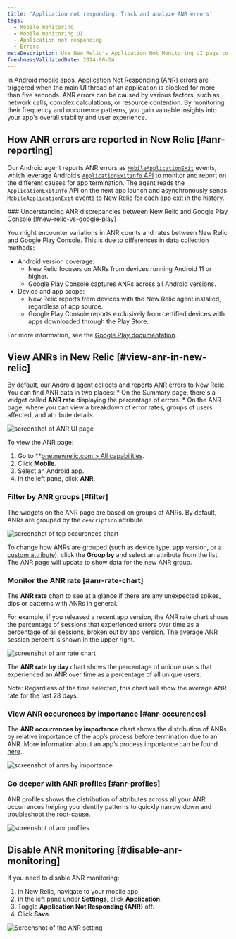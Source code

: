 ```yaml
---
title: 'Application not responding: Track and analyze ANR errors'
tags:
  - Mobile monitoring
  - Mobile monitoring UI
  - Application not responding
  - Errors
metaDescription: Use New Relic's Application Not Monitoring UI page to track and analyze ANR errors. 
freshnessValidatedDate: 2024-06-24
---
```








In Android mobile apps, [Application Not Responding (ANR) errors](https://developer.android.com/topic/performance/vitals/anr) are triggered when the main UI thread of an application is blocked for more than five seconds. ANR errors can be caused by various factors, such as network calls, complex calculations, or resource contention. By monitoring their frequency and occurrence patterns, you gain valuable insights into your app's overall stability and user experience.

## How ANR errors are reported in New Relic [#anr-reporting]

Our Android agent reports ANR errors as [`MobileApplicationExit`](/attribute-dictionary/?event=mobileApplicationExit) events, which leverage Android’s [`ApplicationExitInfo` API](https://developer.android.com/reference/android/app/ApplicationExitInfo) to monitor and report on the different causes for app termination. The agent reads the `ApplicationExitInfo` API on the next app launch and asynchronously sends `MobileApplicationExit` events to New Relic for each app exit in the history.

<Callout variant="important">
### Understanding ANR discrepancies between New Relic and Google Play Console [#new-relic-vs-google-play]

You might encounter variations in ANR counts and rates between New Relic and Google Play Console. This is due to differences in data collection methods:

* Android version coverage:
    * New Relic focuses on ANRs from devices running Android 11 or higher.
    * Google Play Console captures ANRs across all Android versions.
* Device and app scope:
    * New Relic reports from devices with the New Relic agent installed, regardless of app source.
    * Google Play Console reports exclusively from certified devices with apps downloaded through the Play Store.

For more information, see the [Google Play documentation](https://developer.android.com/topic/performance/vitals).
</Callout>

## View ANRs in New Relic [#view-anr-in-new-relic]

By default, our Android agent collects and reports ANR errors to New Relic. You can find ANR data in two places:
    * On the Summary page, there's a widget called <DNT>**ANR rate**</DNT> displaying the percentage of errors.
    * On the ANR page, where you can view a breakdown of error rates, groups of users affected, and attribute details.

<img
    title="ANR UI page"
    alt="screenshot of ANR UI page"
    src={mobileAnrUiPage}
/>

To view the ANR page:

1. Go to <DNT>**[one.newrelic.com > All capabilities](https://one.newrelic.com/all-capabilities)</DNT>.
2. Click <DNT>**Mobile**</DNT>.
3. Select an Android app.
4. In the left pane, click <DNT>**ANR**</DNT>.

### Filter by ANR groups [#filter]

The widgets on the ANR page are based on groups of ANRs. By default, ANRs are grouped by the `description` attribute.

<img
    title="top occurences chart"
    alt="screenshot of top occurences chart"
    src={mobileGroupBy}
/>

To change how ANRs are grouped (such as device type, app version, or a [custom attribute](/docs/data-apis/custom-data/custom-events/collect-custom-attributes/)), click the <DNT>**Group by**</DNT> and select an attribute from the list. The ANR page will update to show data for the new ANR group.

### Monitor the ANR rate [#anr-rate-chart]

The <DNT>**ANR rate**</DNT> chart to see at a glance if there are any unexpected spikes, dips or patterns with ANRs in general. 

For example, if you released a recent app version, the ANR rate chart shows the percentage of sessions that experienced errors over time as a percentage of all sessions, broken out by app version. The average ANR session percent is shown in the upper right.

<img
    title="anr rate chart"
    alt="screenshot of anr rate chart"
    src={mobileAnrRateChart}
/>

The <DNT>**ANR rate by day**</DNT> chart shows the percentage of unique users that experienced an ANR over time as a percentage of all unique users.

Note: Regardless of the time selected, this chart will show the average ANR rate for the last 28 days.

### View ANR occurences by importance [#anr-occurences]

The <DNT>**ANR occurrences by importance**</DNT> chart shows the distribution of ANRs by relative importance of the app’s process before termination due to an ANR. More information about an app’s process importance can be found [here](https://developer.android.com/reference/android/app/ApplicationExitInfo#getImportance).

<img
    title="anr occurrences by importance"
    alt="screenshot of anrs by importance"
    src={mobileAnrOccurencesbyImportance}
/>

### Go deeper with ANR profiles [#anr-profiles]

ANR profiles shows the distribution of attributes across all your ANR occurrences helping you identify patterns to quickly narrow down and troubleshoot the root-cause.

<img
    title="anr profiles"
    alt="screenshot of anr profiles"
    src={mobileAnrProfiles}
/>

## Disable ANR monitoring [#disable-anr-monitoring]

If you need to disable ANR monitoring:

1. In New Relic, navigate to your mobile app.
2. In the left pane under <DNT>**Settings**</DNT>, click <DNT>**Application**</DNT>.
3. Toggle **Application Not Responding (ANR)** off.
4. Click **Save**.

<img
    title="ANR setting toggle"
    alt="Screenshot of the ANR setting"
    src={mobileAnrSettingToggle}
/>